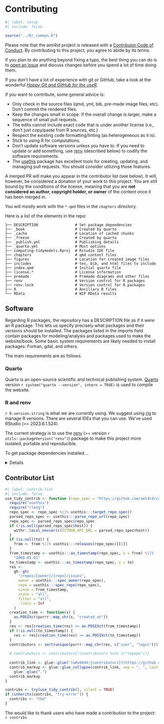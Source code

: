 # Contributing {.unlisted .unnumbered}

```r
#| label: setup
#| include: false

source("../R/_common.R")
```

Please note that the aml4td project is released with a [Contributor Code of Conduct](https://contributor-covenant.org/version/2/1/CODE_OF_CONDUCT.html). By contributing to this project, you agree to abide by its terms.

If you plan to do anything beyond fixing a typo, the best thing you can do is to [open an issue](https://github.com/aml4td/computing-tidymodels/issues) and discuss changes before you spend a lot of time doing them. 

If you don't have a lot of experience with git or GitHub, take a look at the wonderful [_Happy Git and GitHub for the useR_](https://happygitwithr.com/). 

If you want to contribute, some general advice is: 

 - Only check in the source files (qmd, yml, bib, pre-made image files, etc). Don't commit the rendered files. 
 - Keep the changes small in scope. If the overall change is larger, make a sequence of small pull requests. 
 - The edits cannot include exact code that is under another license (i.e., don't just copy/paste from R sources, etc.)
 - Respect the existing code formatting/linting (as heterogeneous as it is). 
 - Stick to using R for computations.  
 - Don't update software versions unless you have to. If you need to update or add something, use [renv](https://rstudio.github.io/renv/) (described below) to codify the software requirements.  
 - The [usethis](https://usethis.r-lib.org/) package has excellent tools for creating, updating, and managing pull requests. You should consider utilizing those features. 

A merged PR will make you appear in the contributor list (see below). It will, however, be considered a donation of your work to this project. You are still bound by the conditions of the license, meaning that you are **not considered an author, copyright holder, or owner** of the content once it has been merged in.

You will mostly work with the `*.qmd` files in the `chapters` directory. 

Here is a list of the elements in the repo: 

```
├── DESCRIPTION                 # Set package dependencies
├── _book                       # Created by quarto
├── _cache                      # Location of cached chunks  
├── _freeze                     # Created by quarto
├── _publish.yml                # Publishing details
├── _quarto.yml                 # Most options
├── computing-tidymodels.Rproj  # Rstudio IDE file
├── chapters                    # qmd content files
├── figures                     # Location for created image files 
├── includes                    # tex, bib, and html files to include
├── index.qmd                   # Initial quarto file
├── license.*                   # License information
├── premade                     # Premade diagrams and other files
├── renv                        # Version control for R packages
├── renv.lock                   # Version control for R packages
├── R                           # Ancillary R files
└── RData                       # WIP RData results
```

## Software

Regarding R packages, the repository has a DESCRIPTION file as if it were an R package. This lets us specify precisely what packages and their versions should be installed. The packages listed in the imports field contain packages for modeling/analysis and packages used to make the website/book. 
Some basic system requirements are likely needed to install packages: Fortran, gdal, and others. 

The main requirements are as follows.

### Quarto

Quarto is an open-source scientific and technical publishing system. [Quarto](https://quarto.org/docs/get-started/) version `r system("quarto --version", intern = TRUE)` is used to compile the website. 

### R and renv

`r R.version.string` is what we are currently using. We suggest using [rig](https://github.com/r-lib/rig) to manage R versions. There are several IDEs that you can use. We've used RStudio (>= 2023.6.1.524). 

The current strategy is to use the [renv](https://rstudio.github.io/renv/) (>= version `r utils::packageVersion("renv")`) package to make this project more isolated, portable and reproducible. 

To get package dependencies installed...

<details>

When you open the `computing-tidymodels.Rproj` file, the renv package should be automatically installed/updated (if needed). For example: 

```
# Bootstrapping renv 1.0.3 ---------------------------------------------------
- Downloading renv ... OK
- Installing renv  ... OK

The following package(s) will be installed:
- BiocManager [1.30.22]
These packages will be installed into "~/content/aml4td/renv/library/R-4.3/x86_64-apple-darwin20".
```

if you try to compile the book, you probably get and error: 

```
- One or more packages recorded in the lockfile are not installed.
- Use `renv::status()` for more details.
```

You can get more information using `renv::status()` but you can get them installed by first running `renv::activate()`. As an example: 

```
> renv::activate()

Restarting R session...

- Project '~/content/aml4td' loaded. [renv 1.0.3]
- One or more packages recorded in the lockfile are not installed.
- Use `renv::status()` for more details.
```

Since we have package versions recorded in the lockfile, we can installed them using `renv::restore()`. Here is an example of that output: 

```
> renv::restore() 
The following package(s) will be updated:

# Bioconductor ---------------------------------------------------------------
- mixOmics         [* -> mixOmicsTeam/mixOmics]

# CRAN -----------------------------------------------------------------------
- BiocManager      [1.30.22 -> 1.30.21.1]
- lattice          [0.21-9 -> 0.21-8]
- Matrix           [1.6-1.1 -> 1.6-0]
- nlme             [3.1-163 -> 3.1-162]
- rpart            [4.1.21 -> 4.1.19]
- survival         [3.5-7 -> 3.5-5]
- abind            [* -> 1.4-5]

<snip>

- zip              [* -> 2.2.0]
- zoo              [* -> 1.8-12]

# GitHub ---------------------------------------------------------------------
- BiocParallel     [* -> Bioconductor/BiocParallel@devel]
- BiocVersion      [* -> Bioconductor/BiocVersion@devel]
- modeldatatoo     [* -> tidymodels/modeldatatoo@HEAD]
- parsnip          [* -> tidymodels/parsnip@HEAD]
- usethis          [* -> r-lib/usethis@HEAD]

# RSPM -----------------------------------------------------------------------
- bslib            [* -> 0.5.1]
- fansi            [* -> 1.0.5]
- fontawesome      [* -> 0.5.2]
- ggplot2          [* -> 3.4.4]
- htmltools        [* -> 0.5.6.1]
- withr            [* -> 2.5.1]

Do you want to proceed? [Y/n]: y

# Downloading packages -------------------------------------------------------
- Downloading BiocManager from CRAN ...         OK [569 Kb in 0.19s]
- Downloading nlme from CRAN ...                OK [828.7 Kb in 0.19s]
- Downloading BH from CRAN ...                  OK [12.7 Mb in 0.4s]
- Downloading BiocVersion from GitHub ...       OK [826 bytes in 0.37s]

<snip>

```

Depending on whether you have to install packages from source, you may need to install some system dependencies and try again (I had to install `libgit2` the last time I did this). 

Once you have everything installed, we recommend installing the underlying torch computational libraries. You can do this by loading the torch package A download will automatically begin if you need one. 

</details>


## Contributor List

```r
#| label: contrib-list
#| include: false
use_tidy_contrib <- function (repo_spec = "https://github.com/aml4td/computing-tidymodels", from = NULL, to = NULL) {
  require("usethis")
  require("rlang")
  repo_spec <- repo_spec %||% usethis:::target_repo_spec()
  parsed_repo_spec <- usethis:::parse_repo_url(repo_spec)
  repo_spec <- parsed_repo_spec$repo_spec
  if (!is.null(parsed_repo_spec$host)) {
    withr::local_envvar(c(GITHUB_API_URL = parsed_repo_spec$host))
  }
  if (is.null(to)) {
    from <- from %||% usethis:::releases(repo_spec)[[1]]
  }
  from_timestamp <- usethis:::as_timestamp(repo_spec, x = from) %||%
    "2008-01-01"
  to_timestamp <- usethis:::as_timestamp(repo_spec, x = to)
  res <-
    gh::gh(
      "/repos/{owner}/{repo}/issues",
      owner = usethis:::spec_owner(repo_spec),
      repo = usethis:::spec_repo(repo_spec),
      since = from_timestamp,
      state = "all",
      filter = "all",
      .limit = Inf
    )
  creation_time <- function(x) {
    as.POSIXct(purrr::map_chr(x, "created_at"))
  }
  res <- res[creation_time(res) >= as.POSIXct(from_timestamp)]
  if (!is.null(to_timestamp)) {
    res <- res[creation_time(res) <= as.POSIXct(to_timestamp)]
  }
  contributors <- sort(unique(purrr::map_chr(res, c("user", "login"))))
  
  # contributors <- contributors[!(contributors %in% c("topepo"))]
  
  contrib_link <- glue::glue("[&#x0040;{contributors}](https://github.com/{contributors})")
  contrib_markup <- glue::glue_collapse(contrib_link, sep = ", ", last = ", and ") +
    glue::glue(".")
  contrib_markup
}

contribs <- try(use_tidy_contrib(), silent = TRUE)
if (inherits(contribs, "try-error")) {
  contribs <- "tbd"
}
```

The would like to thank users who have made a contribution to the project: `r contribs`
